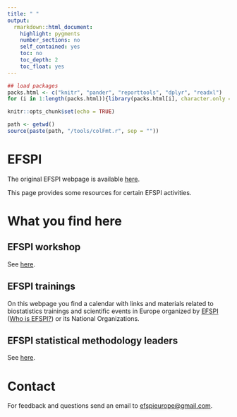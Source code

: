 ```yaml
---
title: " "
output: 
  rmarkdown::html_document:
    highlight: pygments
    number_sections: no
    self_contained: yes
    toc: no
    toc_depth: 2
    toc_float: yes
---
```


```r
## load packages
packs.html <- c("knitr", "pander", "reporttools", "dplyr", "readxl")
for (i in 1:length(packs.html)){library(packs.html[i], character.only = TRUE)}

knitr::opts_chunk$set(echo = TRUE)

path <- getwd()
source(paste(path, "/tools/colFmt.r", sep = ""))
```

# EFSPI

The original EFSPI webpage is available [here](http://www.efspi.org).

This page provides some resources for certain EFSPI activities.

# What you find here

## EFSPI workshop

See [here](workshop/workshop_intro.html).

## EFSPI trainings

On this webpage you find a calendar with links and materials related to biostatistics trainings and scientific events in Europe organized by [EFSPI](http://www.efspi.org) ([Who is EFSPI?](https://www.efspi.org/EFSPI/About_EFSPI/Who_is_EFSPI/EFSPI/About_EFSPI/Who_is_EFSPI.aspx?hkey=bd0697b9-ee96-4115-9a65-e6c19772236f)) or its National Organizations.

## EFSPI statistical methodology leaders

See [here](methods/methods_intro.html).

# Contact

For feedback and questions send an email to [efspieurope@gmail.com](efspieurope@gmail.com).



